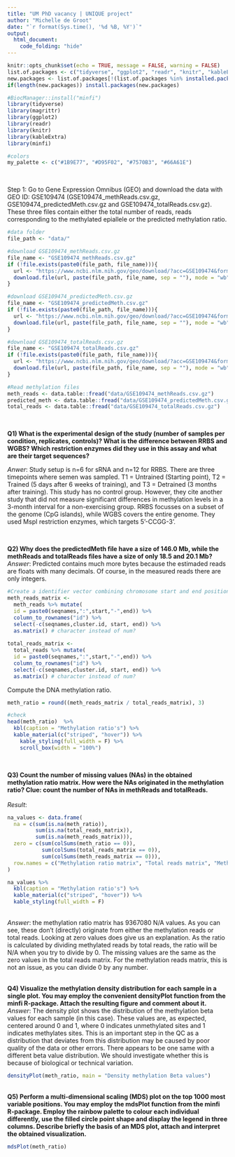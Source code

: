 ```yaml
---
title: "UM PhD vacancy | UNIQUE project"
author: "Michelle de Groot"
date: "`r format(Sys.time(), '%d %B, %Y')`"
output: 
  html_document:
    code_folding: "hide"
---
```


<style type="text/css">
.main-container {
  max-width: 60% !important;
  margin: 35px auto;
}

.tables-container {
  display: flex;
}
.half-width {
  flex: 1;
  width: 49%;
  margin-right: 10px; /* Optional: Add some spacing between the tables */
}
</style>



```r
knitr::opts_chunk$set(echo = TRUE, message = FALSE, warning = FALSE)
list.of.packages <- c("tidyverse", "ggplot2", "readr", "knitr", "kableExtra", "magrittr")
new.packages <- list.of.packages[!(list.of.packages %in% installed.packages()[,"Package"])]
if(length(new.packages)) install.packages(new.packages)

#BiocManager::install("minfi")
library(tidyverse)
library(magrittr)
library(ggplot2)
library(readr)
library(knitr)
library(kableExtra)
library(minfi)

#colors
my_palette <- c("#1B9E77", "#D95F02", "#7570B3", "#66A61E")

```

<br>

Step 1: 
Go to Gene Expression Omnibus (GEO) and download the data with GEO ID: GSE109474 (GSE109474_methReads.csv.gz, GSE109474_predictedMeth.csv.gz and GSE109474_totalReads.csv.gz). These three files contain either the total number of reads, reads corresponding to the methylated epiallele or the predicted methylation ratio. 

```r
#data folder
file_path <- "data/"

#download GSE109474_methReads.csv.gz
file_name <- "GSE109474_methReads.csv.gz"
if (!file.exists(paste0(file_path, file_name))){
  url <- "https://www.ncbi.nlm.nih.gov/geo/download/?acc=GSE109474&format=file&file=GSE109474%5FmethReads%2Ecsv%2Egz"
  download.file(url, paste(file_path, file_name, sep = ""), mode = "wb")
}

#download GSE109474_predictedMeth.csv.gz
file_name <- "GSE109474_predictedMeth.csv.gz"
if (!file.exists(paste0(file_path, file_name))){
  url <- "https://www.ncbi.nlm.nih.gov/geo/download/?acc=GSE109474&format=file&file=GSE109474%5FpredictedMeth%2Ecsv%2Egz"
  download.file(url, paste(file_path, file_name, sep = ""), mode = "wb")
}

#download GSE109474_totalReads.csv.gz
file_name <- "GSE109474_totalReads.csv.gz"
if (!file.exists(paste0(file_path, file_name))){
  url <- "https://www.ncbi.nlm.nih.gov/geo/download/?acc=GSE109474&format=file&file=GSE109474%5FtotalReads%2Ecsv%2Egz"
  download.file(url, paste(file_path, file_name, sep = ""), mode = "wb")
}

#Read methylation files
meth_reads <- data.table::fread("data/GSE109474_methReads.csv.gz")
predicted_meth <- data.table::fread("data/GSE109474_predictedMeth.csv.gz")
total_reads <- data.table::fread("data/GSE109474_totalReads.csv.gz")
```

<br>


<b>
Q1) What is the experimental design of the study (number of samples per condition, replicates, controls)? What is the difference between RRBS and WGBS? Which restriction enzymes did they use in this assay and what are their target sequences?
</b>


<i>Anwer</i>: Study setup is n=6 for sRNA and n=12 for RRBS. There are three timepoints where semen was sampled. T1 = Untrained (Starting point), T2 = Trained (5 days after 6 weeks of training), and T3 = Detrained (3 months after training). This study has no control group. However, they cite another study that did not measure significant differences in methylation levels in a 3-month interval for a non-exercising group.
RRBS focusses on a subset of the genome (CpG islands), while WGBS covers the entire genome. They used MspI restriction enzymes, which targets 5'-CCGG-3'. 

<br>

<b>
Q2) Why does the predictedMeth file have a size of 146.0 Mb, while the methReads and totalReads files have a size of only 18.5 and 20.1 Mb?
</b>
<br>
<i>Answer</i>: Predicted contains much more bytes because the estimaded reads are floats with many decimals. Of course, in the measured reads there are only integers. 

```r
#Create a identifier vector combining chromosome start and end position with the following format: “chri:start-end”
meth_reads_matrix <-
  meth_reads %>% mutate(
  id = paste0(seqnames,":",start,"-",end)) %>%
  column_to_rownames("id") %>%
  select(-c(seqnames,cluster.id, start, end)) %>%
  as.matrix() # character instead of num?
  
total_reads_matrix <-
  total_reads %>% mutate(
  id = paste0(seqnames,":",start,"-",end)) %>%
  column_to_rownames("id") %>%
  select(-c(seqnames,cluster.id, start, end)) %>%
  as.matrix() # character instead of num?

```


Compute the DNA methylation ratio.
```r
meth_ratio = round((meth_reads_matrix / total_reads_matrix), 3)

#check
head(meth_ratio)  %>%
  kbl(caption = "Methylation ratio's") %>%
  kable_material(c("striped", "hover")) %>%
    kable_styling(full_width = F) %>% 
    scroll_box(width = "100%")
```

<br>

<b>
Q3) Count the number of missing values (NAs) in the obtained methylation ratio matrix. How were the NAs originated in the methylation ratio? Clue: count the number of NAs in methReads and totalReads.  
</b> <br>
<i>Result</i>:

```r
na_values <- data.frame(
  na = c(sum(is.na(meth_ratio)), 
         sum(is.na(total_reads_matrix)), 
         sum(is.na(meth_reads_matrix))),
  zero = c(sum(colSums(meth_ratio == 0)), 
           sum(colSums(total_reads_matrix == 0)), 
           sum(colSums(meth_reads_matrix == 0))),
  row.names = c("Methylation ratio matrix", "Total reads matrix", "Methylation reads matrix")
)

na_values %>%
  kbl(caption = "Methylation ratio's") %>%
  kable_material(c("striped", "hover")) %>%
  kable_styling(full_width = F) 
```

<br>
<i>Answer</i>:
the methylation ratio matrix has 9367080 N/A values. As you can see, these don't (directly) originate from either the methylation reads or total reads. Looking at zero values does give us an explanation. As the ratio is calculated by dividing methylated reads by total reads, the ratio will be N/A when you try to divide by 0. The missing values are the same as the zero values in the total reads matrix. For the methylation reads matrix, this is not an issue, as you can divide 0 by any number. 

<br>
<b>
Q4) Visualize the methylation density distribution for each sample in a single plot. You may  employ the convenient densityPlot function from the minfi R-package. Attach the resulting figure and comment about it.
</b>
<br>
<i>Answer</i>: The density plot shows the distribution of the methylation beta values for each sample (in this case). These values are, as expected, centered around 0 and 1, where 0 indicates unmethylated sites and 1 indicates methylates sites. This is an important step in the QC as a distribution that deviates from this distribution may be caused by poor quality of the data or other errors. There appears to be one same with a different beta value distribution. We should investigate whether this is because of biological or technical variation. 

```r
densityPlot(meth_ratio, main = "Density methylation Beta values")
```

<br>
<b>
Q5) Perform a multi-dimensional scaling (MDS) plot on the top 1000 most variable positions. You may employ the mdsPlot function from the minfi R-package. Employ the rainbow palette to colour each individual differently, use the filled circle point shape and display the legend in three columns. Describe briefly the basis of an MDS plot, attach and interpret the obtained visualization. 
</b>


```r
mdsPlot(meth_ratio)
```

